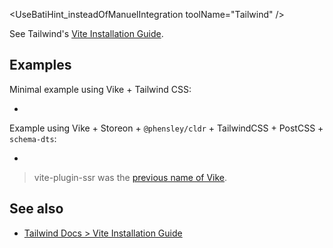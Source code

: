 
<UseBatiHint_insteadOfManuelIntegration toolName="Tailwind" />

See Tailwind's [Vite Installation Guide](https://tailwindcss.com/docs/guides/vite).

## Examples

Minimal example using Vike + Tailwind CSS:
 - <Example timestamp="2022.08" repo="brillout/vite-plugin-ssr_tailwind-css" />

Example using Vike + Storeon + `@phensley/cldr` + TailwindCSS + PostCSS + `schema-dts`:
 - <Example timestamp="2021.10" repo="mate-h/vite-ssr-web" />

> vite-plugin-ssr was the [previous name of Vike](https://vite-plugin-ssr.com/vike).

## See also

 - [Tailwind Docs > Vite Installation Guide](https://tailwindcss.com/docs/guides/vite)
